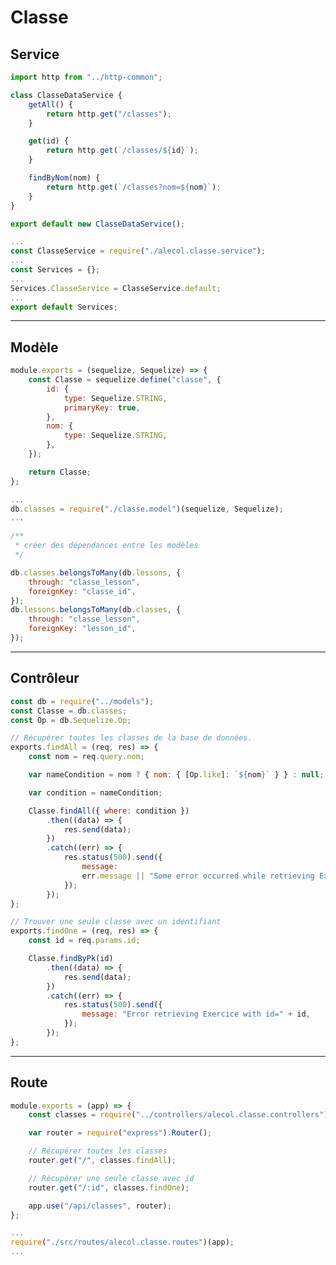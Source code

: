 # Classe

## Service

```js title="./src/services/alecol.classe.service.js"
import http from "../http-common";

class ClasseDataService {
    getAll() {
        return http.get("/classes");
    }

    get(id) {
        return http.get(`/classes/${id}`);
    }

    findByNom(nom) {
        return http.get(`/classes?nom=${nom}`);
    }
}

export default new ClasseDataService();
```

```js title="./src/services/index.js"
...
const ClasseService = require("./alecol.classe.service");
...
const Services = {};
...
Services.ClasseService = ClasseService.default;
...
export default Services;
```

-----

## Modèle

```js title="./src/models/classe.model.js"
module.exports = (sequelize, Sequelize) => {
    const Classe = sequelize.define("classe", {
        id: {
            type: Sequelize.STRING,
            primaryKey: true,
        },
        nom: {
            type: Sequelize.STRING,
        },
    });

    return Classe;
};
```

```js title="./src/models/index.js"
...
db.classes = require("./classe.model")(sequelize, Sequelize);
...

/**
 * créer des dépendances entre les modèles
 */

db.classes.belongsToMany(db.lessons, {
    through: "classe_lesson",
    foreignKey: "classe_id",
});
db.lessons.belongsToMany(db.classes, {
    through: "classe_lesson",
    foreignKey: "lesson_id",
});
```

-----

## Contrôleur

```js title="./src/controllers/alecol.classe.controllers.js"
const db = require("../models");
const Classe = db.classes;
const Op = db.Sequelize.Op;

// Récupérer toutes les classes de la base de données.
exports.findAll = (req, res) => {
    const nom = req.query.nom;

    var nameCondition = nom ? { nom: { [Op.like]: `${nom}` } } : null;

    var condition = nameCondition;

    Classe.findAll({ where: condition })
        .then((data) => {
            res.send(data);
        })
        .catch((err) => {
            res.status(500).send({
                message:
                err.message || "Some error occurred while retrieving Exercices.",
            });
        });
};

// Trouver une seule classe avec un identifiant
exports.findOne = (req, res) => {
    const id = req.params.id;

    Classe.findByPk(id)
        .then((data) => {
            res.send(data);
        })
        .catch((err) => {
            res.status(500).send({
                message: "Error retrieving Exercice with id=" + id,
            });
        });
};
```

-----

## Route

```js title="./src/routes/alecol.classe.routes.js"
module.exports = (app) => {
    const classes = require("../controllers/alecol.classe.controllers");

    var router = require("express").Router();

    // Récupérer toutes les classes
    router.get("/", classes.findAll);

    // Récupérer une seule classe avec id
    router.get("/:id", classes.findOne);

    app.use("/api/classes", router);
};
```

```js title="server.js"
...
require("./src/routes/alecol.classe.routes")(app);
...
```